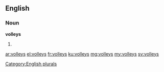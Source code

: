==English==

===Noun===
'''volleys'''

# {{plural of|volley}}

[[Category:English plurals]]

[[ar:volleys]]
[[el:volleys]]
[[fr:volleys]]
[[ku:volleys]]
[[mg:volleys]]
[[my:volleys]]
[[sv:volleys]]